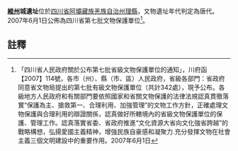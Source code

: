 {{msg:四川省文物保護單位
|名稱 = 維州城遺址
|編號 = 14
|圖片 = 
|級別 = S7
|分類 = 
|時代 = [[唐代|唐代]]
|地点 = [[四川省|四川省]][[阿壩藏族羌族自治州|阿壩藏族羌族自治州]][[理縣|理縣]]
|坐標 =
|登錄 = 2007年6月1日
}}
'''[[維州|維州]]城遺址'''位於[[四川省|四川省]][[阿壩藏族羌族自治州|阿壩藏族羌族自治州]][[理縣|理縣]]，文物遺址年代判定為唐代。2007年6月1日公佈為四川省第七批文物保護單位<ref>「四川省人民政府關於公布第七批省級文物保護單位的通知」，川府函【2007】114號，各市（州）、縣（市、區）人民政府，省級各部門：省政府同意省文物局提出的第七批有級文物保護單位（共計342處），現予公布。各級地方人民政府和有關部門要依照國家和省關文物保護的法律法規認真貫徹落實“保護為主、搶救第一、合理利用、加強管理”的文物工作方針，正確處理文物保護與合理利用的辯證關係，認真做好所轄境內的省級文物保護單位的保護、管理工作。認真落實省委、省政府推進“文化資源大省向文化強省跨越”的戰略構想，弘揚愛國主義精神，增強民族自豪感和凝聚力.充分發揮文物在社會主義三個文明建設中的重要作用。2007年6月1日</ref>。
==註釋==
{{reflist}}
{{文物保護單位小作品}}